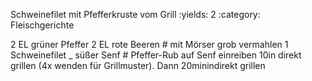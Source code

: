  Schweinefilet mit Pfefferkruste vom Grill
:yields: 2
:category: Fleischgerichte

2 EL grüner Pfeffer
2 EL rote Beeren
# mit Mörser grob vermahlen
1 Schweinefilet
_ süßer Senf
# Pfeffer-Rub auf Senf einreiben
  10in direkt grillen (4x wenden für Grillmuster). Dann 20minindirekt grillen

